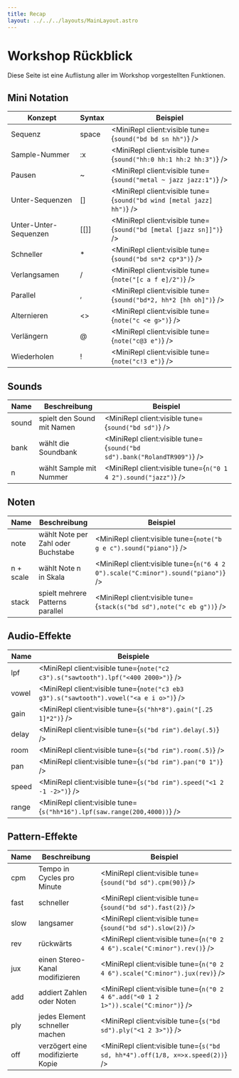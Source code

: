 ```yaml
---
title: Recap
layout: ../../../layouts/MainLayout.astro
---
```



# Workshop Rückblick

Diese Seite ist eine Auflistung aller im Workshop vorgestellten Funktionen.

## Mini Notation

| Konzept               | Syntax   | Beispiel                                                                         |
| --------------------- | -------- | -------------------------------------------------------------------------------- |
| Sequenz               | space    | <MiniRepl client:visible tune={`sound("bd bd sn hh")`} />             |
| Sample-Nummer         | :x       | <MiniRepl client:visible tune={`sound("hh:0 hh:1 hh:2 hh:3")`} />     |
| Pausen                | ~        | <MiniRepl client:visible tune={`sound("metal ~ jazz jazz:1")`} />     |
| Unter-Sequenzen       | \[\]     | <MiniRepl client:visible tune={`sound("bd wind [metal jazz] hh")`} /> |
| Unter-Unter-Sequenzen | \[\[\]\] | <MiniRepl client:visible tune={`sound("bd [metal [jazz sn]]")`} />    |
| Schneller             | \*       | <MiniRepl client:visible tune={`sound("bd sn*2 cp*3")`} />            |
| Verlangsamen          | \/       | <MiniRepl client:visible tune={`note("[c a f e]/2")`} />              |
| Parallel              | ,        | <MiniRepl client:visible tune={`sound("bd*2, hh*2 [hh oh]")`} />      |
| Alternieren           | \<\>     | <MiniRepl client:visible tune={`note("c <e g>")`} />                  |
| Verlängern            | @        | <MiniRepl client:visible tune={`note("c@3 e")`} />                    |
| Wiederholen           | !        | <MiniRepl client:visible tune={`note("c!3 e")`} />                    |

## Sounds

| Name  | Beschreibung               | Beispiel                                                                           |
| ----- | -------------------------- | ---------------------------------------------------------------------------------- |
| sound | spielt den Sound mit Namen | <MiniRepl client:visible tune={`sound("bd sd")`} />                     |
| bank  | wählt die Soundbank        | <MiniRepl client:visible tune={`sound("bd sd").bank("RolandTR909")`} /> |
| n     | wählt Sample mit Nummer    | <MiniRepl client:visible tune={`n("0 1 4 2").sound("jazz")`} />         |

## Noten

| Name      | Beschreibung                       | Beispiel                                                                                     |
| --------- | ---------------------------------- | -------------------------------------------------------------------------------------------- |
| note      | wählt Note per Zahl oder Buchstabe | <MiniRepl client:visible tune={`note("b g e c").sound("piano")`} />               |
| n + scale | wählt Note n in Skala              | <MiniRepl client:visible tune={`n("6 4 2 0").scale("C:minor").sound("piano")`} /> |
| stack     | spielt mehrere Patterns parallel   | <MiniRepl client:visible tune={`stack(s("bd sd"),note("c eb g"))`} />             |

## Audio-Effekte

| Name  | Beispiele                                                                                          |
| ----- | -------------------------------------------------------------------------------------------------- |
| lpf   | <MiniRepl client:visible tune={`note("c2 c3").s("sawtooth").lpf("<400 2000>")`} />      |
| vowel | <MiniRepl client:visible tune={`note("c3 eb3 g3").s("sawtooth").vowel("<a e i o>")`} /> |
| gain  | <MiniRepl client:visible tune={`s("hh*8").gain("[.25 1]*2")`} />                        |
| delay | <MiniRepl client:visible tune={`s("bd rim").delay(.5)`} />                              |
| room  | <MiniRepl client:visible tune={`s("bd rim").room(.5)`} />                               |
| pan   | <MiniRepl client:visible tune={`s("bd rim").pan("0 1")`} />                             |
| speed | <MiniRepl client:visible tune={`s("bd rim").speed("<1 2 -1 -2>")`} />                   |
| range | <MiniRepl client:visible tune={`s("hh*16").lpf(saw.range(200,4000))`} />                |

## Pattern-Effekte

| Name | Beschreibung                      | Beispiel                                                                                       |
| ---- | --------------------------------- | ---------------------------------------------------------------------------------------------- |
| cpm  | Tempo in Cycles pro Minute        | <MiniRepl client:visible tune={`sound("bd sd").cpm(90)`} />                         |
| fast | schneller                         | <MiniRepl client:visible tune={`sound("bd sd").fast(2)`} />                         |
| slow | langsamer                         | <MiniRepl client:visible tune={`sound("bd sd").slow(2)`} />                         |
| rev  | rückwärts                         | <MiniRepl client:visible tune={`n("0 2 4 6").scale("C:minor").rev()`} />            |
| jux  | einen Stereo-Kanal modifizieren   | <MiniRepl client:visible tune={`n("0 2 4 6").scale("C:minor").jux(rev)`} />         |
| add  | addiert Zahlen oder Noten         | <MiniRepl client:visible tune={`n("0 2 4 6".add("<0 1 2 1>")).scale("C:minor")`} /> |
| ply  | jedes Element schneller machen    | <MiniRepl client:visible tune={`s("bd sd").ply("<1 2 3>")`} />                      |
| off  | verzögert eine modifizierte Kopie | <MiniRepl client:visible tune={`s("bd sd, hh*4").off(1/8, x=>x.speed(2))`} />       |
